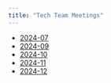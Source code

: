 ```yaml
---
title: "Tech Team Meetings"
---
```


-   [2024-07](slides/tech_team-202407.qmd)
-   [2024-09](slides/tech_team-202409.qmd)
-   [2024-10](slides/tech_team-202410.qmd)
-   [2024-11](slides/tech_team-202411.qmd)
-   [2024-12](slides/tech_team-202412.qmd)
